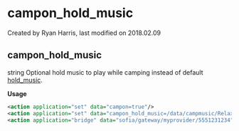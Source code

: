 
# campon_hold_music 

 Created by  Ryan Harris, last modified on 2018.02.09

## campon_hold_music

string Optional hold music to play while camping instead of default [hold\_music](../FreeSWITCH-Explained/Dialplan/Variables-Master-List_16352570.mdx#hold_music).

**Usage**

```xml
<action application="set" data="campon=true"/>
<action application="set" data="campon_hold_music=/data/campmusic/RelaxingCampSounds.wav"/>
<action application="bridge" data="sofia/gateway/myprovider/5551231234"/>
```


